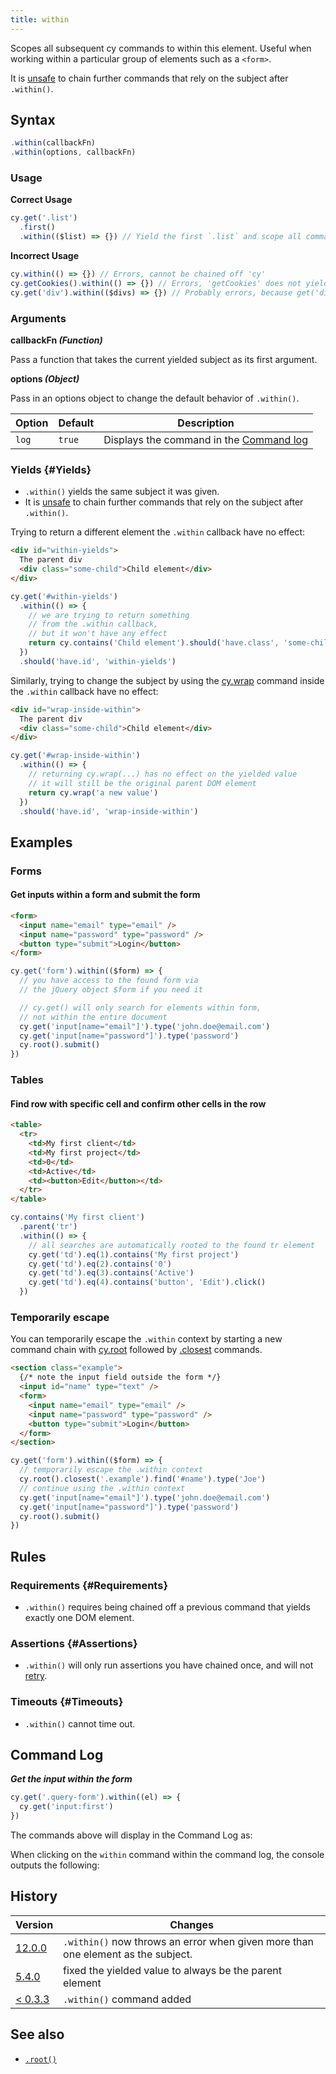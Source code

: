 ```yaml
---
title: within
---
```


Scopes all subsequent cy commands to within this element. Useful when working
within a particular group of elements such as a `<form>`.

It is [unsafe](/guides/core-concepts/retry-ability#Only-queries-are-retried) to
chain further commands that rely on the subject after `.within()`.

## Syntax

```javascript
.within(callbackFn)
.within(options, callbackFn)
```

### Usage

<Icon name="check-circle" color="green" /> **Correct Usage**

```javascript
cy.get('.list')
  .first()
  .within(($list) => {}) // Yield the first `.list` and scope all commands within it
```

<Icon name="exclamation-triangle" color="red" /> **Incorrect Usage**

```javascript
cy.within(() => {}) // Errors, cannot be chained off 'cy'
cy.getCookies().within(() => {}) // Errors, 'getCookies' does not yield DOM element
cy.get('div').within(($divs) => {}) // Probably errors, because get('div') yields multiple elements
```

### Arguments

<Icon name="angle-right" /> **callbackFn _(Function)_**

Pass a function that takes the current yielded subject as its first argument.

<Icon name="angle-right" /> **options _(Object)_**

Pass in an options object to change the default behavior of `.within()`.

| Option | Default | Description                                                                              |
| ------ | ------- | ---------------------------------------------------------------------------------------- |
| `log`  | `true`  | Displays the command in the [Command log](/guides/core-concepts/cypress-app#Command-Log) |

### Yields [<Icon name="question-circle"/>](/guides/core-concepts/introduction-to-cypress#Subject-Management) {#Yields}

- `.within()` yields the same subject it was given.
- It is [unsafe](/guides/core-concepts/retry-ability#Only-queries-are-retried)
  to chain further commands that rely on the subject after `.within()`.

Trying to return a different element the `.within` callback have no effect:

```html
<div id="within-yields">
  The parent div
  <div class="some-child">Child element</div>
</div>
```

```js
cy.get('#within-yields')
  .within(() => {
    // we are trying to return something
    // from the .within callback,
    // but it won't have any effect
    return cy.contains('Child element').should('have.class', 'some-child')
  })
  .should('have.id', 'within-yields')
```

Similarly, trying to change the subject by using the
[cy.wrap](/api/commands/wrap) command inside the `.within` callback have no
effect:

```html
<div id="wrap-inside-within">
  The parent div
  <div class="some-child">Child element</div>
</div>
```

```js
cy.get('#wrap-inside-within')
  .within(() => {
    // returning cy.wrap(...) has no effect on the yielded value
    // it will still be the original parent DOM element
    return cy.wrap('a new value')
  })
  .should('have.id', 'wrap-inside-within')
```

## Examples

### Forms

#### Get inputs within a form and submit the form

```html
<form>
  <input name="email" type="email" />
  <input name="password" type="password" />
  <button type="submit">Login</button>
</form>
```

```javascript
cy.get('form').within(($form) => {
  // you have access to the found form via
  // the jQuery object $form if you need it

  // cy.get() will only search for elements within form,
  // not within the entire document
  cy.get('input[name="email"]').type('john.doe@email.com')
  cy.get('input[name="password"]').type('password')
  cy.root().submit()
})
```

### Tables

#### Find row with specific cell and confirm other cells in the row

```html
<table>
  <tr>
    <td>My first client</td>
    <td>My first project</td>
    <td>0</td>
    <td>Active</td>
    <td><button>Edit</button></td>
  </tr>
</table>
```

```javascript
cy.contains('My first client')
  .parent('tr')
  .within(() => {
    // all searches are automatically rooted to the found tr element
    cy.get('td').eq(1).contains('My first project')
    cy.get('td').eq(2).contains('0')
    cy.get('td').eq(3).contains('Active')
    cy.get('td').eq(4).contains('button', 'Edit').click()
  })
```

### Temporarily escape

You can temporarily escape the `.within` context by starting a new command chain
with [cy.root](/api/commands/root) followed by [.closest](/api/commands/closest)
commands.

```html
<section class="example">
  {/* note the input field outside the form */}
  <input id="name" type="text" />
  <form>
    <input name="email" type="email" />
    <input name="password" type="password" />
    <button type="submit">Login</button>
  </form>
</section>
```

```javascript
cy.get('form').within(($form) => {
  // temporarily escape the .within context
  cy.root().closest('.example').find('#name').type('Joe')
  // continue using the .within context
  cy.get('input[name="email"]').type('john.doe@email.com')
  cy.get('input[name="password"]').type('password')
  cy.root().submit()
})
```

## Rules

### Requirements [<Icon name="question-circle"/>](/guides/core-concepts/introduction-to-cypress#Chains-of-Commands) {#Requirements}

- `.within()` requires being chained off a previous command that yields exactly
  one DOM element.

### Assertions [<Icon name="question-circle"/>](/guides/core-concepts/introduction-to-cypress#Assertions) {#Assertions}

- `.within()` will only run assertions you have chained once, and will not
  [retry](/guides/core-concepts/retry-ability).

### Timeouts [<Icon name="question-circle"/>](/guides/core-concepts/introduction-to-cypress#Timeouts) {#Timeouts}

- `.within()` cannot time out.

## Command Log

**_Get the input within the form_**

```javascript
cy.get('.query-form').within((el) => {
  cy.get('input:first')
})
```

The commands above will display in the Command Log as:

<DocsImage
  src="/img/api/within/go-within-other-dom-elements.png"
  alt="Command Log within"
/>

When clicking on the `within` command within the command log, the console
outputs the following:

<DocsImage
  src="/img/api/within/within-shows-its-yield-in-console-log.png"
  alt="Console Log within"
/>

## History

| Version                                       | Changes                                                                          |
| --------------------------------------------- | -------------------------------------------------------------------------------- |
| [12.0.0](/guides/references/changelog#12-0-0) | `.within()` now throws an error when given more than one element as the subject. |
| [5.4.0](/guides/references/changelog#5-4-0)   | fixed the yielded value to always be the parent element                          |
| [< 0.3.3](/guides/references/changelog#0-3-3) | `.within()` command added                                                        |

## See also

- [`.root()`](/api/commands/root)
